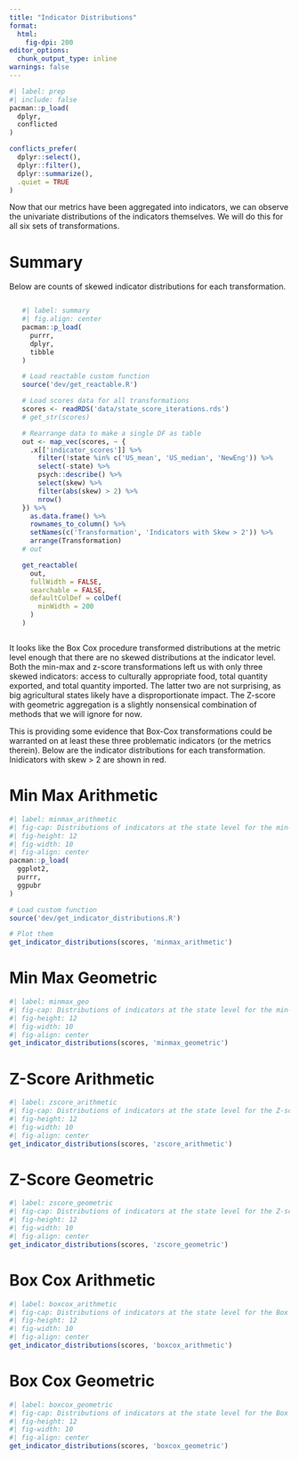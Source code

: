 ```yaml
---
title: "Indicator Distributions"
format:
  html:
    fig-dpi: 200
editor_options: 
  chunk_output_type: inline
warnings: false
---
```


```r
#| label: prep
#| include: false
pacman::p_load(
  dplyr,
  conflicted
)

conflicts_prefer(
  dplyr::select(),
  dplyr::filter(),
  dplyr::summarize(),
  .quiet = TRUE
)
```

Now that our metrics have been aggregated into indicators, we can observe the univariate distributions of the indicators themselves. We will do this for all six sets of transformations.

# Summary

Below are counts of skewed indicator distributions for each transformation. 

::: {style="display: flex; justify-content: center;"}
```r
#| label: summary
#| fig.align: center
pacman::p_load(
  purrr,
  dplyr,
  tibble
)

# Load reactable custom function
source('dev/get_reactable.R')

# Load scores data for all transformations
scores <- readRDS('data/state_score_iterations.rds')
# get_str(scores)

# Rearrange data to make a single DF as table
out <- map_vec(scores, ~ {
  .x[['indicator_scores']] %>% 
    filter(!state %in% c('US_mean', 'US_median', 'NewEng')) %>% 
    select(-state) %>% 
    psych::describe() %>% 
    select(skew) %>% 
    filter(abs(skew) > 2) %>% 
    nrow()
}) %>% 
  as.data.frame() %>% 
  rownames_to_column() %>% 
  setNames(c('Transformation', 'Indicators with Skew > 2')) %>% 
  arrange(Transformation)
# out

get_reactable(
  out, 
  fullWidth = FALSE,
  searchable = FALSE,
  defaultColDef = colDef(
    minWidth = 200
  )
)
```
:::

It looks like the Box Cox procedure transformed distributions at the metric level enough that there are no skewed distributions at the indicator level. Both the min-max and z-score transformations left us with only three skewed indicators: access to culturally appropriate food, total quantity exported, and total quantity imported. The latter two are not surprising, as big agricultural states likely have a disproportionate impact. The Z-score with geometric aggregation is a slightly nonsensical combination of methods that we will ignore for now.

This is providing some evidence that Box-Cox transformations could be warranted on at least these three problematic indicators (or the metrics therein). Below are the indicator distributions for each transformation. Inidicators with skew > 2 are shown in red.

# Min Max Arithmetic

```r
#| label: minmax_arithmetic
#| fig-cap: Distributions of indicators at the state level for the min-max arithmetic transformations.
#| fig-height: 12
#| fig-width: 10
#| fig-align: center
pacman::p_load(
  ggplot2,
  purrr,
  ggpubr
)

# Load custom function
source('dev/get_indicator_distributions.R')

# Plot them
get_indicator_distributions(scores, 'minmax_arithmetic')
```

# Min Max Geometric

```r
#| label: minmax_geo
#| fig-cap: Distributions of indicators at the state level for the min-max geometric transformations
#| fig-height: 12
#| fig-width: 10
#| fig-align: center
get_indicator_distributions(scores, 'minmax_geometric')
```

# Z-Score Arithmetic

```r
#| label: zscore_arithmetic
#| fig-cap: Distributions of indicators at the state level for the Z-score arithmetic transformations 
#| fig-height: 12
#| fig-width: 10
#| fig-align: center
get_indicator_distributions(scores, 'zscore_arithmetic')
```

# Z-Score Geometric

```r
#| label: zscore_geometric
#| fig-cap: Distributions of indicators at the state level for the Z-score geometric transformations 
#| fig-height: 12
#| fig-width: 10
#| fig-align: center
get_indicator_distributions(scores, 'zscore_geometric')
```

# Box Cox Arithmetic

```r
#| label: boxcox_arithmetic
#| fig-cap: Distributions of indicators at the state level for the Box Cox arithmetic transformations 
#| fig-height: 12
#| fig-width: 10
#| fig-align: center
get_indicator_distributions(scores, 'boxcox_arithmetic')
```

# Box Cox Geometric

```r
#| label: boxcox_geometric
#| fig-cap: Distributions of indicators at the state level for the Box Cox geometric transformations 
#| fig-height: 12
#| fig-width: 10
#| fig-align: center
get_indicator_distributions(scores, 'boxcox_geometric')
```
